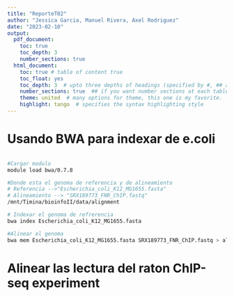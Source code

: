 ```yaml
---
title: "ReporteT02"
author: "Jessica Garcia, Manuel Rivera, Axel Rodriguez"
date: "2023-02-10"
output:
  pdf_document: 
    toc: true
    toc_depth: 3
    number_sections: true
  html_document:
    toc: true # table of content true
    toc_float: yes
    toc_depth: 3  # upto three depths of headings (specified by #, ## and ###)
    number_sections: true  ## if you want number sections at each table header
    theme: united  # many options for theme, this one is my favorite.
    highlight: tango  # specifies the syntax highlighting style
---
```



# Usando BWA para indexar de e.coli

```bash

#Cargar modulo
module load bwa/0.7.8

#Donde esta el genoma de referencia y de alineamiento
# Referencia -->"Escherichia_coli_K12_MG1655.fasta"
# Alineamiento --> "SRX189773_FNR_ChIP.fastq"
/mnt/Timina/bioinfoII/data/alignment

# Indexar el genoma de refrerencia
bwa index Escherichia_coli_K12_MG1655.fasta 

#Alinear el genoma
bwa mem Escherichia_coli_K12_MG1655.fasta SRX189773_FNR_ChIP.fastq > alineado.sam

```

# Alinear las lectura del raton ChIP-seq experiment



